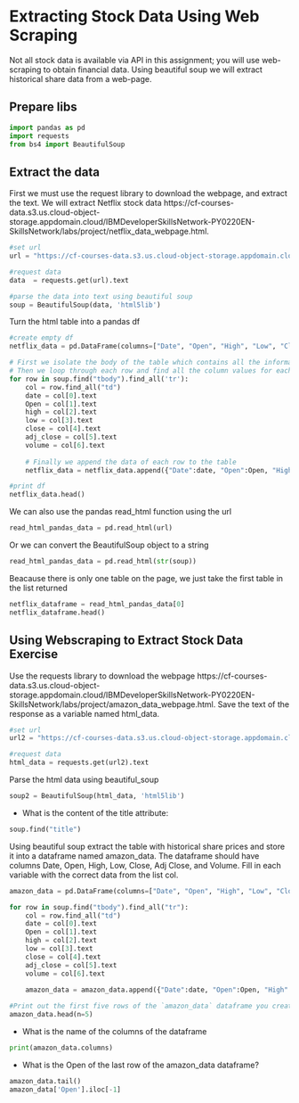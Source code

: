 # Extracting Stock Data Using Web Scraping

Not all stock data is available via API in this assignment; you will use web-scraping to obtain financial data. Using beautiful soup we will extract historical share data from a web-page.

## Prepare libs

```python
import pandas as pd
import requests
from bs4 import BeautifulSoup
```


## Extract the data

First we must use the request library to download the webpage, and extract the text. We will extract Netflix stock data https://cf-courses-data.s3.us.cloud-object-storage.appdomain.cloud/IBMDeveloperSkillsNetwork-PY0220EN-SkillsNetwork/labs/project/netflix_data_webpage.html.

```python
#set url
url = "https://cf-courses-data.s3.us.cloud-object-storage.appdomain.cloud/IBMDeveloperSkillsNetwork-PY0220EN-SkillsNetwork/labs/project/netflix_data_webpage.html"

#request data
data  = requests.get(url).text

#parse the data into text using beautiful soup
soup = BeautifulSoup(data, 'html5lib')
```

Turn the html table into a pandas df

```python
#create empty df
netflix_data = pd.DataFrame(columns=["Date", "Open", "High", "Low", "Close", "Volume"])

# First we isolate the body of the table which contains all the information
# Then we loop through each row and find all the column values for each row
for row in soup.find("tbody").find_all('tr'):
    col = row.find_all("td")
    date = col[0].text
    Open = col[1].text
    high = col[2].text
    low = col[3].text
    close = col[4].text
    adj_close = col[5].text
    volume = col[6].text
    
    # Finally we append the data of each row to the table
    netflix_data = netflix_data.append({"Date":date, "Open":Open, "High":high, "Low":low, "Close":close, "Adj_Close":adj_close, "Volume":volume}, ignore_index=True)    

#print df
netflix_data.head()
```

We can also use the pandas read_html function using the url

```python
read_html_pandas_data = pd.read_html(url)
```

Or we can convert the BeautifulSoup object to a string

```python
read_html_pandas_data = pd.read_html(str(soup))
```

Beacause there is only one table on the page, we just take the first table in the list returned

```python
netflix_dataframe = read_html_pandas_data[0]
netflix_dataframe.head()
```

## Using Webscraping to Extract Stock Data Exercise

Use the requests library to download the webpage https://cf-courses-data.s3.us.cloud-object-storage.appdomain.cloud/IBMDeveloperSkillsNetwork-PY0220EN-SkillsNetwork/labs/project/amazon_data_webpage.html. Save the text of the response as a variable named html_data.


```python
#set url
url2 = "https://cf-courses-data.s3.us.cloud-object-storage.appdomain.cloud/IBMDeveloperSkillsNetwork-PY0220EN-SkillsNetwork/labs/project/amazon_data_webpage.html"

#request data
html_data = requests.get(url2).text
```

Parse the html data using beautiful_soup

```python
soup2 = BeautifulSoup(html_data, 'html5lib')
```

- What is the content of the title attribute:

```python
soup.find("title")
```

Using beautiful soup extract the table with historical share prices and store it into a dataframe named amazon_data. The dataframe should have columns Date, Open, High, Low, Close, Adj Close, and Volume. Fill in each variable with the correct data from the list col.

```python
amazon_data = pd.DataFrame(columns=["Date", "Open", "High", "Low", "Close", "Volume"])

for row in soup.find("tbody").find_all("tr"):
    col = row.find_all("td")
    date = col[0].text
    Open = col[1].text
    high = col[2].text
    low = col[3].text
    close = col[4].text
    adj_close = col[5].text
    volume = col[6].text
    
    amazon_data = amazon_data.append({"Date":date, "Open":Open, "High":high, "Low":low, "Close":close, "Adj Close":adj_close, "Volume":volume}, ignore_index=True)

#Print out the first five rows of the `amazon_data` dataframe you created.
amazon_data.head(n=5)
```

- What is the name of the columns of the dataframe

```python
print(amazon_data.columns)
```

-  What is the Open of the last row of the amazon_data dataframe?

```python
amazon_data.tail()
amazon_data['Open'].iloc[-1]
```